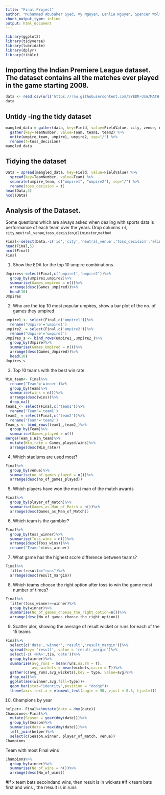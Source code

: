 ---
title: "Final Project"
author: "Muhammed Abubaker Syed, Vy Nguyen, Lanlie Nguyen, Spencer Wolf"
chunk_output_type: inline
output: html_document
---

```{r}
library(ggplot2)
library(tidyverse)
library(lubridate)
library(dplyr)
library(tibble)
```

## Importing the Indian Premiere League dataset. The dataset contains all the matches ever played in the game starting 2008. 

```{r}
data <- read.csv(url("https://raw.githubusercontent.com/SYEDM-USA/MATH-3430/main/IPL%20Matches%202008-2020.csv"))
data
```

## Untidy -ing the tidy dataset

```{r}
mangled_data = gather(data, key=Field, value=FieldValue, city, venue, neutral_venue, date) %>%
  gather(key=TeamNumber, value=Team, team1, team2) %>%
  unite(umpire_team, umpire1, umpire2, sep="/") %>%
  rename(t=toss_decision)
mangled_data
```

## Tidying the dataset

```{r}
Data = spread(mangled_data, key=Field, value=FieldValue) %>%
  spread(key=TeamNumber, value=Team) %>%
  separate(umpire_team, c("umpire1", "umpire2"), sep="/") %>%
  rename(toss_decision = t)
head(Data,5)
ncol(Data)
```


## Analysis of the Dataset. 
Some questions which are always asked when dealing with sports data is performance of each team over the years. 
Drop columns
`id`, `city`,`neutral_venue`,`toss_decision`,`eliminator`,`method`
```{r}
Final<-select(Data,-c('id','city','neutral_venue','toss_decision','eliminator','method'))
head(Final,5)
ncol(Final)
Final
```

1. Show the EDA for the top 10 umpire combinations.
```{r}
Umpires<-select(Final,c('umpire1','umpire2'))%>%
  group_by(umpire1,umpire2)%>%
  summarise(Games_umpired = n())%>%
  arrange(desc(Games_umpired))%>%
  head(10)
Umpires
```
2. Who are the top 10 most popular umpires, show a bar plot of the no. of games they umpired
```{r}
umpire1_<- select(Final,c('umpire1'))%>%
  rename('Umpire'='umpire1')
umpire2_ = select(Final,c('umpire2'))%>%
  rename('Umpire'='umpire2')
Umpires_s <- bind_rows(umpire1_,umpire2_)%>%
  group_by(Umpire)%>%
  summarise(Games_Umpired = n())%>%
  arrange(desc(Games_Umpired))%>%
  head(10)
Umpires_s
```
3. Top 10 teams with the best win rate
```{r}
Win_team<- Final%>%
  rename('Team'='winner')%>%
  group_by(Team)%>%
  summarise(wins = n())%>%
  arrange(desc(wins))%>%
  drop_na()
team1_<- select(Final,c('team1'))%>%
  rename('Team'='team1')
team2_ = select(Final,c('team2'))%>%
  rename('Team'='team2')
Team_s <- bind_rows(team1_,team2_)%>%
  group_by(Team)%>%
  summarise(Games_played = n())
merge(Team_s,Win_team)%>%
  mutate(Win_rate = Games_played/wins)%>%
  arrange(desc(Win_rate))
```
4. Which stadiums are used most?
```{r}
Final%>%
  group_by(venue)%>%
  summarise(no_of_games_played = n())%>%
  arrange(desc(no_of_games_played))
```

5. Which players have won the most man of the match awards
```{r}
Final%>%
  group_by(player_of_match)%>%
  summarise(Games_as_Man_of_Match = n())%>%
  arrange(desc(Games_as_Man_of_Match))
```
6. Which team is the gambler?
```{r}
Final%>%
  group_by(toss_winner)%>%
  summarise(Toss_wins = n())%>%
  arrange(desc(Toss_wins))%>%
  rename('Teams'=toss_winner)
```

7. What game has the highest score difference between teams?
```{r}
Final%>%
  filter(result=="runs")%>%
  arrange(desc(result_margin))
```

8. Which teams choose the right option after toss to win the game most number of times?
```{r}
Final%>%
  filter(toss_winner==winner)%>%
  group_by(winner)%>%
  summarise(No_of_games_choose_the_right_option=n())%>%
  arrange(desc(No_of_games_choose_the_right_option))
```

9. Scatter plor, showing the average of result wicket or runs for each of the 15 teams
```{r}
Final%>%
  select(c('date','winner','result','result_margin'))%>%
  spread(key= 'result', value = 'result_margin')%>%
  select(-c('<NA>',tie,'date'))%>%
  group_by(winner)%>%
  summarise(avg_runs = mean(runs,na.rm = T),
            avg_wickets = mean(wickets,na.rm = T))%>%
  gather(c(avg_runs,avg_wickets),key = type, value=avg)%>%
  drop_na()%>%
  ggplot(aes(winner,avg,fill=type))+
  geom_bar(stat="identity",position = "dodge")+
  theme(axis.text.x = element_text(angle = 90, vjust = 0.5, hjust=1))
```

10. Champions by year
```{r}
helper<- Final%>%mutate(date = dmy(date))
Champions<-Final%>%
  mutate(Season = year(dmy(date)))%>%
  group_by(Season)%>%
  summarise(date = max(dmy(date)))%>%
  left_join(helper)%>%
  select(c(Season,winner, player_of_match, venue))
Champions
```

Team with most Final wins
```{r}
Champions%>%
  group_by(winner)%>%
  summarise(No_of_wins = n())%>%
  arrange(desc(No_of_wins))
```

#if x team bats secoindand wins, then result is in wickets 
#if x team bats first  and wins , the rresult is in runs 
